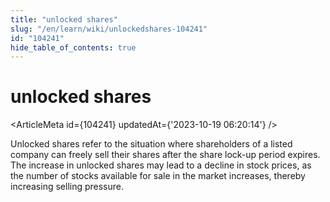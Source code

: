 ```yaml
---
title: "unlocked shares"
slug: "/en/learn/wiki/unlockedshares-104241"
id: "104241"
hide_table_of_contents: true
---
```



# unlocked shares

<ArticleMeta id={104241} updatedAt={'2023-10-19 06:20:14'} />
<div className='border-solid border-b border-t-0 my-4 border-[var(--ifm-color-gray-300)]' />

Unlocked shares refer to the situation where shareholders of a listed company can freely sell their shares after the share lock-up period expires. The increase in unlocked shares may lead to a decline in stock prices, as the number of stocks available for sale in the market increases, thereby increasing selling pressure.

